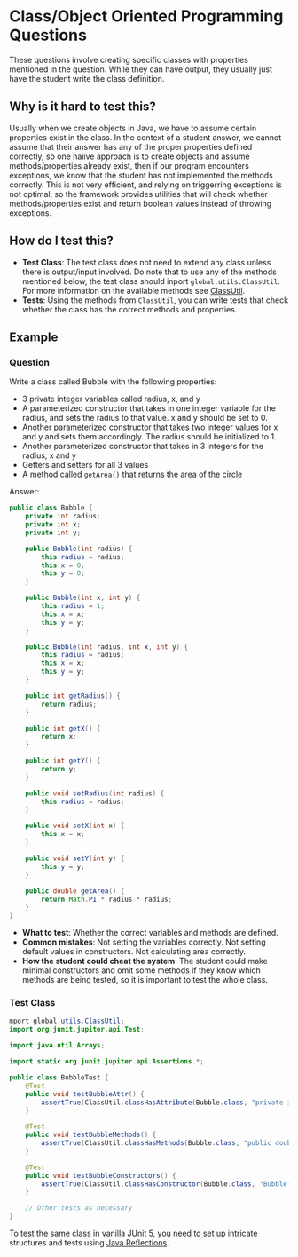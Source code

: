 # Class/Object Oriented Programming Questions


These questions involve creating specific classes with properties mentioned in the question. While they can have output, they usually just have the student write the class definition.

## Why is it hard to test this?

Usually when we create objects in Java, we have to assume certain properties exist in the class. In the context of a student answer, we cannot assume that their answer has any of the proper properties defined correctly, so one naiive approach is to create objects and assume methods/properties already exist, then if our program encounters exceptions, we know that the student has not implemented the methods correctly. This is not very efficient, and relying on triggerring exceptions is not optimal, so the framework provides utilities that will check whether methods/properties exist and return boolean values instead of throwing exceptions.

## How do I test this?

- **Test Class**: The test class does not need to extend any class unless there is output/input involved. Do note that to use any of the methods mentioned below, the test class should inport `global.utils.ClassUtil`. For more information on the available methods see [ClassUtil](junit-framework/utility/class-util.md).
- **Tests**: Using the methods from `ClassUtil`, you can write tests that check whether the class has the correct methods and properties.

## Example

### Question

 Write a class called Bubble with the following properties:

- 3 private integer variables called radius, x, and y
- A parameterized constructor that takes in one integer variable for the radius, and sets the radius to that value.
x and y should be set to 0.
- Another parameterized constructor that takes two integer values for x and y and sets them accordingly. The radius
should be initialized to 1.
- Another parameterized constructor that takes in 3 integers for the radius, x and y
- Getters and setters for all 3 values
- A method called `getArea()` that returns the area of the circle

Answer:

```java
public class Bubble {
    private int radius;
    private int x;
    private int y;

    public Bubble(int radius) {
        this.radius = radius;
        this.x = 0;
        this.y = 0;
    }

    public Bubble(int x, int y) {
        this.radius = 1;
        this.x = x;
        this.y = y;
    }

    public Bubble(int radius, int x, int y) {
        this.radius = radius;
        this.x = x;
        this.y = y;
    }

    public int getRadius() {
        return radius;
    }

    public int getX() {
        return x;
    }

    public int getY() {
        return y;
    }

    public void setRadius(int radius) {
        this.radius = radius;
    }

    public void setX(int x) {
        this.x = x;
    }

    public void setY(int y) {
        this.y = y;
    }

    public double getArea() {
        return Math.PI * radius * radius;
    }
}
```

- **What to test**: Whether the correct variables and methods are defined.
- **Common mistakes**: Not setting the variables correctly. Not setting default values in constructors. Not calculating area correctly.
- **How the student could cheat the system**: The student could make minimal constructors and omit some methods if they know which methods are being tested, so it is important to test the whole class.

### Test Class

<Tabs>
<TabItem value="Gamification Junit Framework" default> 

```java
mport global.utils.ClassUtil;
import org.junit.jupiter.api.Test;

import java.util.Arrays;

import static org.junit.jupiter.api.Assertions.*;

public class BubbleTest {
    @Test
    public void testBubbleAttr() {
        assertTrue(ClassUtil.classHasAttribute(Bubble.class, "private int radius"), "Bubble class should have a radius attribute");
    }

    @Test
    public void testBubbleMethods() {
        assertTrue(ClassUtil.classHasMethods(Bubble.class, "public double getArea()", "public void setRadius(int)"), "Bubble class should have a getArea method");
    }

    @Test
    public void testBubbleConstructors() {
        assertTrue(ClassUtil.classHasConstructor(Bubble.class, "Bubble(int,int)"), "Bubble class should have a two parameter constructor");
    }

    // Other tests as necessary
}
```
</TabItem>
<TabItem value="Vanilla JUnit 5"> 

To test the same class in vanilla JUnit 5, you need to set up intricate structures and tests using [Java Reflections](https://www.oracle.com/technical-resources/articles/java/javareflection.html).

</TabItem>
</Tabs>
